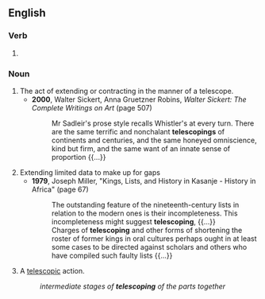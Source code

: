 ==English==

===Verb===
{{head|en|verb form}}

# {{present participle of|en|telescope|nocat=1}}

===Noun===
{{en-noun}}

# The act of extending or contracting in the manner of a telescope.
#* '''2000''', Walter Sickert, Anna Gruetzner Robins, ''Walter Sickert: The Complete Writings on Art'' (page 507)
#*: Mr Sadleir's prose style recalls Whistler's at every turn. There are the same terrific and nonchalant '''telescopings''' of continents and centuries, and the same honeyed omniscience, kind but firm, and the same want of an innate sense of proportion {{...}}
# Extending limited data to make up for gaps
#* '''1979''', Joseph Miller, "Kings, Lists, and History in Kasanje - History in Africa" (page 67)
#*: The outstanding feature of the nineteenth-century lists in relation to the modern ones is their incompleteness. This incompleteness might suggest '''telescoping''', {{...}}
#*: Charges of '''telescoping''' and other forms of shortening the roster of former kings in oral cultures perhaps ought in at least some cases to be directed against scholars and others who have compiled such faulty lists {{...}}
# A [[telescopic]] action.
#: ''intermediate stages of '''telescoping''' of the parts together''